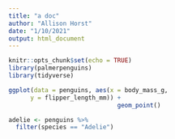 ```yaml
---
title: "a doc"
author: "Allison Horst"
date: "1/10/2021"
output: html_document
---
```


```r
knitr::opts_chunk$set(echo = TRUE)
library(palmerpenguins)
library(tidyverse)
```

```r
ggplot(data = penguins, aes(x = body_mass_g, 
      y = flipper_length_mm)) + 
                              geom_point()

```

```r
adelie <- penguins %>% 
  filter(species == "Adelie")
```


